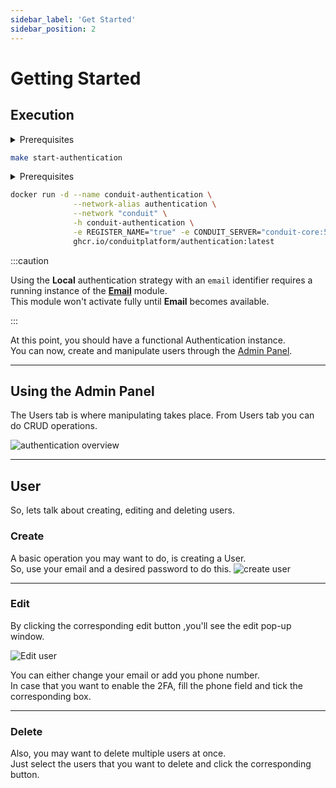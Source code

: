 ```yaml
---
sidebar_label: 'Get Started'
sidebar_position: 2
---
```



# Getting Started

## Execution

<Tabs>
<TabItem value="makefile" label="Makefile">
<details><summary>Prerequisites</summary>

``` bash
curl -L https://raw.githubusercontent.com/ConduitPlatform/Conduit/latest/docker/Makefile > Makefile
make create-network
make start-core
make start-database
```
</details>

``` bash
make start-authentication
```
</TabItem>

<TabItem value="docker" label="Docker">
<details><summary>Prerequisites</summary>

``` bash
# Set up the Container Network
docker network create conduit

# Start Redis
docker run -d --name conduit-redis \
              --network-alias redis \
              --network "conduit" \
              -h conduit-redis \
              -p 6379:6379 \
              docker.io/library/redis:latest

# Start Conduit
docker run -d --name conduit-core \
              --network-alias conduit \
              --network "conduit" \
              -h conduit-core \
              -p 55152:55152 -p 3000:3000 -p 3001:3001 \
              -e REDIS_HOST="conduit-redis" -e REDIS_PORT="6379" \
              ghcr.io/conduitplatform/conduit:latest

# Start MongoDB
docker run -d --name conduit-mongo \
              --network-alias mongo \
              --network "conduit" \
              -h conduit-mongo \
              -p 27017:27017 \
              docker.io/library/mongo:latest

# Start Database
docker run -d --name conduit-database \
              --network-alias database \
              --network "conduit" \
              -h conduit-database \
              -e REGISTER_NAME="true" -e CONDUIT_SERVER="conduit-core:55152" \
              -e DB_TYPE="mongodb" \
              -e DB_CONN_URI="mongodb://conduit-mongo:27017" \
              ghcr.io/conduitplatform/database:latest
```
</details>

``` bash
docker run -d --name conduit-authentication \
              --network-alias authentication \
              --network "conduit" \
              -h conduit-authentication \
              -e REGISTER_NAME="true" -e CONDUIT_SERVER="conduit-core:55152" \
              ghcr.io/conduitplatform/authentication:latest
```
</TabItem>
</Tabs>

:::caution

Using the **Local** authentication strategy with an `email` identifier requires a running instance of the **[Email](../email/email.mdx)** module.<br />
This module won't activate fully until **Email** becomes available.

:::

At this point, you should have a functional Authentication instance.<br />
You can now, create and manipulate users through the [Admin Panel](../../get-started/admin-panel).

-------------------------------------------------

## Using the Admin Panel

The Users tab is where manipulating takes place. From Users tab you can do CRUD operations.

![authentication overview](/img/modules/authentication/admin/authentication_overview.png)

-------------------------------------------------

## User

So, lets talk about creating, editing and deleting users.

### Create

A basic operation you may want to do, is creating a User.<br />
So, use your email and a desired password to do this.
![create user](/img/modules/authentication/admin/add_user.png)

-------------------------------------------------

### Edit

By clicking the corresponding edit button ,you'll see the edit pop-up window.

![Edit user](/img/modules/authentication/admin/edit_user.png)

You can either change your email or add you phone number.<br/>
In case that you want to enable the 2FA, fill the phone field and tick the corresponding box.<br/>

-------------------------------------------------

### Delete

Also, you may want to delete multiple users at once.<br />
Just select the users that you want to delete and click the corresponding button.

